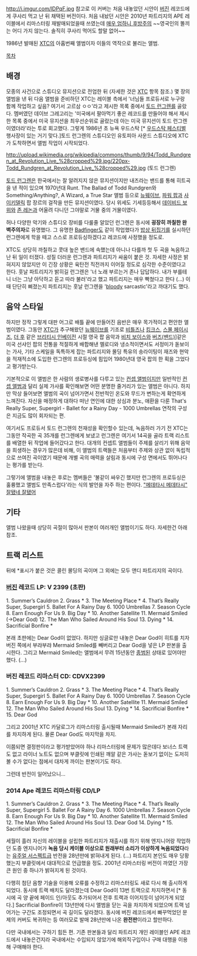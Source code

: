 http://i.imgur.com/lDPqF.jpg
참고로 이 커버는 처음 내놓았던 시안이 [[버진]] 레코드에게 쿠사리 먹고 난 뒤 채택된 버전이다. 처음 내놨던 시안은 2010년 파트리지의 APE 레이블에서 리마스터링 재발매되었을때 쓰였는데 [http://upload.wikimedia.org/wikipedia/en/5/54/XTC_-_2010_Skylarking_%28LP_cover%29.jpg 매우 엄하니 후방주의] ~~영국인의 똘끼는 어디 가지 않는다. 솔직히 쿠사리 먹어도 할말 없어~~

1986년 발매된 [[XTC]]의 아홉번째 앨범이자 이들의 역작으로 불리는 앨범.

[[목차]]

== 배경 ==
모종의 사건으로 스튜디오 뮤지션으로 전업한 뒤 (자세한 것은 [[XTC]] 항목 참조.) 몇 장의 앨범을 낸 뒤 다음 앨범을 준비하던 XTC는 레이블 측에서 '너님들 프로듀서로 누구랑 함께 작업하고 싶음? 여기서 고르삼 ㅇㅇ'라고 제시한 목록 중에서 [[토드 런그렌]]를 골랐다. 멤버였던 데이브 그레고리는 '미국에서 팔아먹기 좋은 레코드를 만들어야 해서 제시한 목록 중에서 미국 뮤지션을 최우선순위로 골랐는데 아는 미국 뮤지션이 토드 런그렌이였더라'라는 투로 회고했다. 그렇게 1986년 초 뉴욕 우드스탁 [* [[우드스탁 페스티벌]] 행사장이 있는 거기 맞다.]토드 런그렌의 스튜디오인 유토피아 사운드 스튜디오에 XTC가 도착하면서 앨범 작업이 시작되었다.

http://upload.wikimedia.org/wikipedia/commons/thumb/9/94/Todd_Rundgren_at_Revolution_Live_%28cropped%29.jpg/220px-Todd_Rundgren_at_Revolution_Live_%28cropped%29.jpg
(토드 런그렌)

[[토드 런그렌]]은 한국에서는 잘 알려지지 않은 뮤지션이지만 내즈라는 밴드를 통해 히트곡을 낸 적이 있으며 1970년대 Runt. The Ballad of Todd Rundgren와 Something/Anything?, A Wizard, a True Star 앨범 등으로 [[뉴웨이브]], [[파워 팝]]과 [[사이키델릭]] 팝 장르의 걸작을 만든 뮤지션이였다. 당시 위세도 기세등등해서 [[데이비드 보위]]와 [[존 레논]]과 어울려 다니던 그야말로 거물 중의 거물이였다. 

허나 다양한 악기와 스튜디오 장비를 다룰줄 알았던 런그렌은 동시에 '''굉장히 까칠한 완벽주의자'''로 유명했다. 그 유명한 [[Badfinger]]도 같이 작업했다가 [[밥상 뒤집기]]를 실시하던 런그렌에게 학을 떼고 스스로 프로듀싱하겠다고 레코드에 사정했을 정도로.

XTC도 상당히 까칠하고 콧대 높은 밴드에 속했는데 아니나 다를까 첫 두 곡을 녹음하고 난 뒤 일이 터졌다. 성질 더러운 런그렌과 파트리지가 싸움이 붙은 것. 자세한 사정은 밝혀지지 않았지만 이 긴장 상황은 육탄전 직전까지 이어질 정도로 심각한 수준이였다고 한다. 훗날 파트리지가 밝히길 런그렌은 '너 노래 부르는거 존나 답답하다. 내가 부를테니 너는 그냥 아닥하고 듣고 따라 불러'라고 했고 파트리지는 매우 빡쳤다고 한다 (...) 이때 단단히 삐졌는지 파트리지는 훗날 런그렌을 '[[bloody]] sarcastic'라고 까대기도 했다.
== 음악 스타일 ==
하지만 정작 그렇게 대판 어그로 배틀 끝에 만들어진 음반은 매우 목가적이고 편안한 앨범이였다. 그동안 [[XTC]]가 추구해왔던 [[뉴웨이브]]를 기조로 [[비틀즈]]나 [[킹크스]], [[스몰 페이시즈]], [[더 후]] 같은 [[브리티시 인베이전]] 시절 영국 팝 음악과 [[비치 보이스]]와 [[버즈(밴드)]]]같은 미국 선샤인 팝의 전통을 적절하게 배합해낸 멜로디와 냉소적이면서도 서정미가 돋보이는 가사, 기타 스케일을 독특하게 잡는 파트리지와 몰딩 특유의 송라이팅이 재즈와 현악을 적재적소에 도입한 런그렌의 프로듀싱에 힘입어 1980년대 영국 팝의 한 획을 그었다고 평가받는다.

기본적으로 이 앨범은 한 사람의 생로병사를 다루고 있는 [[컨셉 앨범]]이지만 일반적인 [[컨셉 앨범]]과 달리 실제 가사를 확인해보면 어떤 분명한 줄거리가 있는 앨범은 아니다. 하지만 막상 들어보면 앨범의 곡이 넘어가면서 전반적인 온도와 무드가 변하는게 확연하게 느껴진다. 자신을 매정하게 대하다 떠난 연인에 대한 상심과 분노, 애환을 다룬 That's Really Super, Supergirl - Ballet for a Rainy Day - 1000 Umbrellas 연작의 구성은 지금도 많이 회자되는 편.

여기서도 프로듀서 토드 런그렌의 천재성을 확인할수 있는데, 녹음하러 가기 전 XTC는 그동안 작곡한 곡 35개를 런그렌에게 보냈고 런그렌은 여기서 14곡을 골라 트랙 리스트를 배열한 뒤 작업에 들어갔다고 한다. 대개의 컨셉트 앨범들이 주제를 살리기 위해 음악을 희생하는 경우가 많은데 비해, 이 앨범의 트랙들은 처음부터 주제와 상관 없이 독립적으로 쓰여진 곡이였기 때문에 개별 곡의 매력을 살림과 동시에 구성 면에서도 뛰어나다는 평가를 받는다.

그렇기에 앨범을 내놓은 후로는 멤버들은 '불같이 싸우긴 했지만 런그렌의 프로듀싱은 훌륭했고 앨범도 만족스럽다'라는 식의 발언을 자주 하는 편이다. [["메데타시 메데타시" 잘됐네 잘됐어]]
== 기타 ==
앨범 나왔을때 상당히 곡절이 많아서 판본이 여러개인 앨범이기도 하다. 자세한건 아래 참조.
== 트랙 리스트 ==
뒤에 *표시가 붙은 것은 콜린 몰딩의 곡이며 그 외에는 모두 앤디 파트리지의 곡이다.
=== [[버진]] 레코드 LP: V 2399 (초판) ===
1. Summer’s Cauldron
2. Grass *
3. The Meeting Place *
4. That’s Really Super, Supergirl
5. Ballet For A Rainy Day
6. 1000 Umbrellas
7. Season Cycle
8. Earn Enough For Us
9. Big Day *
10. Another Satellite
11. Mermaid Smiled (→Dear God)
12. The Man Who Sailed Around His Soul
13. Dying *
14. Sacrificial Bonfire *

본래 초판에는 Dear God이 없었다. 하지만 싱글로만 내놓은 Dear God이 히트를 치자 버진 쪽에서 부랴부랴 Mermaid Smiled를 빼버리고 Dear God을 넣은 LP 판본을 출시한다. 그리고 Mermaid Smiled는 앨범에서 무려 15년동안 [[종범]]된 상태로 있어야만 했다. (...)
=== 버진 레코드 리마스터 CD: CDVX2399 ===
1. Summer’s Cauldron
2. Grass *
3. The Meeting Place *
4. That’s Really Super, Supergirl
5. Ballet For A Rainy Day
6. 1000 Umbrellas
7. Season Cycle
8. Earn Enough For Us
9. Big Day *
10. Another Satellite
11. Mermaid Smiled
12. The Man Who Sailed Around His Soul
13. Dying *
14. Sacrificial Bonfire *
15. Dear God

그리고 2001년 XTC 카달로그가 리마스터링 출시될때 Mermaid Smiled가 본래 자리를 차지하게 된다. 물론 Dear God도 마지막을 차지. 

이쯤되면 결정판이라고 평가받았어야 하나 리마스터링에 문제가 많은데다 보너스 트랙도 없고 라이너 노트도 없으며 부클릿에 인쇄된 깨알 같은 가사는 돋보기 없이는 도저히 볼 수가 없다는 점에서 대차게 까이는 판본이기도 하다.

그런데 반전이 일어났으니...

=== 2014 Ape 레코드 리마스터링 CD/LP ===
1. Summer’s Cauldron
2. Grass *
3. The Meeting Place *
4. That’s Really Super, Supergirl
5. Ballet For A Rainy Day
6. 1000 Umbrellas
7. Season Cycle
8. Earn Enough For Us
9. Big Day *
10. Another Satellite
11. Mermaid Smiled
12. The Man Who Sailed Around His Soul
13. Dear God
14. Dying *
15. Sacrificial Bonfire *

세월이 흘러 자신의 레이블을 설립한 파트리지가 재출시를 하기 위해 엔지니어랑 작업하던 도중 엔지니어가 '''녹음 당시 케이블 이상으로 원래부터 소리가 이상하게 녹음되었다'''라는 [[유주얼 서스펙트]]급 반전을 28년만에 밝혀내게 된다. (...) 파트리지 본인도 매우 당황했는지 부클릿에서 대대적으로 언급했을 정도. 2001년 리마스터링 버전이 까였던 가장 큰 원인 중 하나가 밝혀지게 된 것이다.

다행히 첨단 음향 기술을 이용해 오류를 수정하고 리마스터링도 새로 다시 해 출시하게 되었다. 동시에 트랙 배치도 달라졌는데 Dear God이 13번 트랙으로 차지하면서 [* 동시에 곡 양 끝에 페이드 인/아웃도 추가되어서 전후 트랙과 이어지듯이 넘어가게 되었다.] Sacrificial Bonfire이 13년만에 다시 앨범을 닫는 곡을 차지하게 되었으며 트랙 넘어가는 구간도 조정되면서 곡 길이도 달라졌다. 동시에 버진 레코드에서 빠꾸먹었던 문제의 커버도 복귀하는 등 여러모로 발매 28년만에 나온 '''완전판'''이라고 할만하다.

다만 국내에서는 구하기 힘든 편. 기존 판본들과 달리 파트리지 개인 레이블인 APE 레코드에서 내놓은건지라 국내에서는 수입되지 않았기에 해외직구입이나 구매 대행을 이용해 구매해야 한다.

